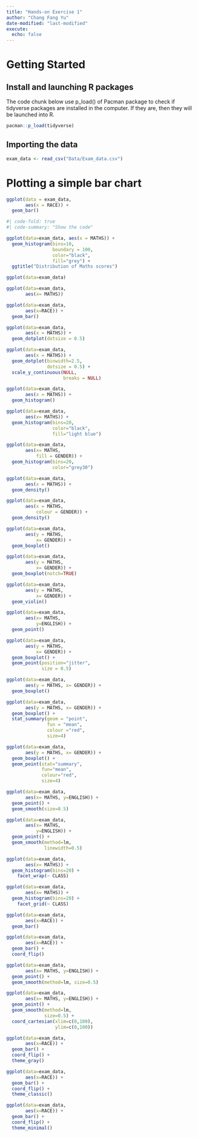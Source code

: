 ```yaml
---
title: "Hands-on Exercise 1"
author: "Chang Fang Yu"
date-modified: "last-modified"
execute:
  echo: false
---
```


# Getting Started

## Install and launching R packages

The code chunk below use p_load() of Pacman package to check if tidyverse packages are installed in the computer. If they are, then they will be launched into R.

```r
pacman::p_load(tidyverse)
```

## Importing the data

```r
exam_data <- read_csv("Data/Exam_data.csv")
```

# Plotting a simple bar chart

```r
ggplot(data = exam_data,
       aes(x = RACE)) +
  geom_bar()
```

```r
#| code-fold: true
#| code-summary: "Show the code"
```

```r
ggplot(data=exam_data, aes(x = MATHS)) +
  geom_histogram(bins=10, 
                 boundary = 100,
                 color="black", 
                 fill="grey") +
  ggtitle("Distribution of Maths scores")

```

```R
ggplot(data=exam_data)

```
```R
ggplot(data=exam_data, 
       aes(x= MATHS))

```
```R
ggplot(data=exam_data, 
       aes(x=RACE)) +
  geom_bar()

```
```R
ggplot(data=exam_data, 
       aes(x = MATHS)) +
  geom_dotplot(dotsize = 0.5)
```
```R
ggplot(data=exam_data, 
       aes(x = MATHS)) +
  geom_dotplot(binwidth=2.5,         
               dotsize = 0.5) +      
  scale_y_continuous(NULL,           
                     breaks = NULL)  

```
```R
ggplot(data=exam_data, 
       aes(x = MATHS)) +
  geom_histogram()   
```
```R
ggplot(data=exam_data, 
       aes(x= MATHS)) +
  geom_histogram(bins=20,            
                 color="black",      
                 fill="light blue")  

```
```R
ggplot(data=exam_data, 
       aes(x= MATHS, 
           fill = GENDER)) +
  geom_histogram(bins=20, 
                 color="grey30")

```
```R
ggplot(data=exam_data, 
       aes(x = MATHS)) +
  geom_density()     

```

```R
ggplot(data=exam_data, 
       aes(x = MATHS, 
           colour = GENDER)) +
  geom_density()
```
```R
ggplot(data=exam_data, 
       aes(y = MATHS,       
           x= GENDER)) +    
  geom_boxplot()  

```
```R
ggplot(data=exam_data, 
       aes(y = MATHS, 
           x= GENDER)) +
  geom_boxplot(notch=TRUE)

```
```R
ggplot(data=exam_data, 
       aes(y = MATHS, 
           x= GENDER)) +
  geom_violin()

```
```R
ggplot(data=exam_data, 
       aes(x= MATHS, 
           y=ENGLISH)) +
  geom_point()   

```
```R
ggplot(data=exam_data, 
       aes(y = MATHS, 
           x= GENDER)) +
  geom_boxplot() +                    
  geom_point(position="jitter", 
             size = 0.5)  

```
```R
ggplot(data=exam_data, 
       aes(y = MATHS, x= GENDER)) +
  geom_boxplot()

```
```R
ggplot(data=exam_data, 
       aes(y = MATHS, x= GENDER)) +
  geom_boxplot() +
  stat_summary(geom = "point",       
               fun = "mean",         
               colour ="red",        
               size=4)    
```
```R
ggplot(data=exam_data, 
       aes(y = MATHS, x= GENDER)) +
  geom_boxplot() +
  geom_point(stat="summary",        
             fun="mean",           
             colour="red",          
             size=4)  
```
```R
ggplot(data=exam_data, 
       aes(x= MATHS, y=ENGLISH)) +
  geom_point() +
  geom_smooth(size=0.5)

```
```R
ggplot(data=exam_data, 
       aes(x= MATHS, 
           y=ENGLISH)) +
  geom_point() +
  geom_smooth(method=lm, 
              linewidth=0.5)
```
```R
ggplot(data=exam_data, 
       aes(x= MATHS)) +
  geom_histogram(bins=20) +
    facet_wrap(~ CLASS)

```
```R
ggplot(data=exam_data, 
       aes(x= MATHS)) +
  geom_histogram(bins=20) +
    facet_grid(~ CLASS)
```
```R
ggplot(data=exam_data, 
       aes(x=RACE)) +
  geom_bar()
```
```R
ggplot(data=exam_data, 
       aes(x=RACE)) +
  geom_bar() +
  coord_flip()

```
```R
ggplot(data=exam_data, 
       aes(x= MATHS, y=ENGLISH)) +
  geom_point() +
  geom_smooth(method=lm, size=0.5)
```
```R
ggplot(data=exam_data, 
       aes(x= MATHS, y=ENGLISH)) +
  geom_point() +
  geom_smooth(method=lm, 
              size=0.5) +  
  coord_cartesian(xlim=c(0,100),
                  ylim=c(0,100))
```
```R
ggplot(data=exam_data, 
       aes(x=RACE)) +
  geom_bar() +
  coord_flip() +
  theme_gray()
```
```R
ggplot(data=exam_data, 
       aes(x=RACE)) +
  geom_bar() +
  coord_flip() +
  theme_classic()
```
```R
ggplot(data=exam_data, 
       aes(x=RACE)) +
  geom_bar() +
  coord_flip() +
  theme_minimal()
```

